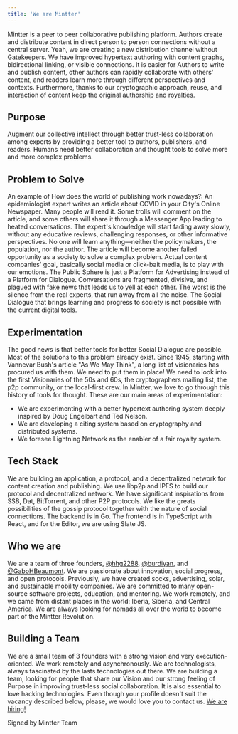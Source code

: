 ```yaml
---
title: 'We are Mintter'
---
```

Mintter is a peer to peer collaborative publishing platform. Authors create and distribute content in direct person to person connections without a central server. Yeah, we are creating a new distribution channel without Gatekeepers.
We have improved hypertext authoring with content graphs, bidirectional linking, or visible connections. It is easier for Authors to write and publish content, other authors can rapidly collaborate with others' content, and readers learn more through different perspectives and contexts.
Furthermore, thanks to our cryptographic approach, reuse, and interaction of content keep the original authorship and royalties.

## Purpose

Augment our collective intellect through better trust-less collaboration among experts by providing a better tool to authors, publishers, and readers. Humans need better collaboration and thought tools to solve more and more complex problems.

## Problem to Solve

An example of How does the world of publishing work nowadays?:
An epidemiologist expert writes an article about COVID in your City's Online Newspaper. Many people will read it. Some trolls will comment on the article, and some others will share it through a Messenger App leading to heated conversations.
The expert's knowledge will start fading away slowly, without any educative reviews, challenging responses, or other informative perspectives. No one will learn anything—neither the policymakers, the population, nor the author. The article will become another failed opportunity as a society to solve a complex problem.
Actual content companies' goal, basically social media or click-bait media, is to play with our emotions. The Public Sphere is just a Platform for Advertising instead of a Platform for Dialogue. Conversations are fragmented, divisive, and plagued with fake news that leads us to yell at each other.
The worst is the silence from the real experts, that run away from all the noise. The Social Dialogue that brings learning and progress to society is not possible with the current digital tools.

## Experimentation

The good news is that better tools for better Social Dialogue are possible. Most of the solutions to this problem already exist. Since 1945, starting with Vannevar Bush's article "As We May Think", a long list of visionaries has procured us with them.
We need to put them in place! We need to look into the first Visionaries of the 50s and 60s, the cryptographers mailing list, the p2p community, or the local-first crew.
In Mintter, we love to go through this history of tools for thought. These are our main areas of experimentation:


- We are experimenting with a better hypertext authoring system deeply inspired by Doug Engelbart and Ted Nelson.
- We are developing a citing system based on cryptography and distributed systems.
- We foresee Lightning Network as the enabler of a fair royalty system.

## Tech Stack

We are building an application, a protocol, and a decentralized network for content creation and publishing. We use libp2p and IPFS to build our protocol and decentralized network. 
We have significant inspirations from SSB, Dat, BitTorrent, and other P2P protocols. We like the greats possibilities of the gossip protocol together with the nature of social connections.
The backend is in Go. The frontend is in TypeScript with React, and for the Editor, we are using Slate JS.

## Who we are
We are a team of three founders, [@hhg2288](), [@burdiyan](), and [@GaboHBeaumont](). We are passionate about innovation, social progress, and open protocols.
Previously, we have created socks, advertising, solar, and sustainable mobility companies. We are committed to many open-source software projects, education, and mentoring.
We work remotely, and we came from distant places in the world: Iberia, Siberia, and Central America. We are always looking for nomads all over the world to become part of the Mintter Revolution. 

## Building a Team
We are a small team of 3 founders with a strong vision and very execution-oriented. We work remotely and asynchronously. We are technologists, always fascinated by the lasts technologies out there.
We are building a team, looking for people that share our Vision and our strong feeling of Purpose in improving trust-less social collaboration. It is also essential to love hacking technologies. Even though your profile doesn't suit the vacancy described below, please, we would love you to contact us. [We are hiring!](/hiring)

Signed by Mintter Team